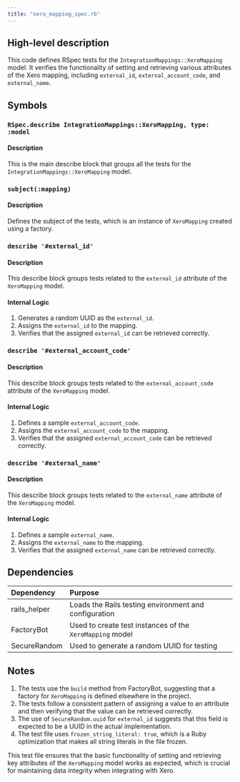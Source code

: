 ```yaml
---
title: "xero_mapping_spec.rb"
---
```


## High-level description
This code defines RSpec tests for the `IntegrationMappings::XeroMapping` model. It verifies the functionality of setting and retrieving various attributes of the Xero mapping, including `external_id`, `external_account_code`, and `external_name`.

## Symbols

### `RSpec.describe IntegrationMappings::XeroMapping, type: :model`
#### Description
This is the main describe block that groups all the tests for the `IntegrationMappings::XeroMapping` model.

### `subject(:mapping)`
#### Description
Defines the subject of the tests, which is an instance of `XeroMapping` created using a factory.

### `describe '#external_id'`
#### Description
This describe block groups tests related to the `external_id` attribute of the `XeroMapping` model.

#### Internal Logic
1. Generates a random UUID as the `external_id`.
2. Assigns the `external_id` to the mapping.
3. Verifies that the assigned `external_id` can be retrieved correctly.

### `describe '#external_account_code'`
#### Description
This describe block groups tests related to the `external_account_code` attribute of the `XeroMapping` model.

#### Internal Logic
1. Defines a sample `external_account_code`.
2. Assigns the `external_account_code` to the mapping.
3. Verifies that the assigned `external_account_code` can be retrieved correctly.

### `describe '#external_name'`
#### Description
This describe block groups tests related to the `external_name` attribute of the `XeroMapping` model.

#### Internal Logic
1. Defines a sample `external_name`.
2. Assigns the `external_name` to the mapping.
3. Verifies that the assigned `external_name` can be retrieved correctly.

## Dependencies
| Dependency | Purpose |
|:-----------|:--------|
| rails_helper | Loads the Rails testing environment and configuration |
| FactoryBot | Used to create test instances of the `XeroMapping` model |
| SecureRandom | Used to generate a random UUID for testing |

## Notes
1. The tests use the `build` method from FactoryBot, suggesting that a factory for `XeroMapping` is defined elsewhere in the project.
2. The tests follow a consistent pattern of assigning a value to an attribute and then verifying that the value can be retrieved correctly.
3. The use of `SecureRandom.uuid` for `external_id` suggests that this field is expected to be a UUID in the actual implementation.
4. The test file uses `frozen_string_literal: true`, which is a Ruby optimization that makes all string literals in the file frozen.

This test file ensures that the basic functionality of setting and retrieving key attributes of the `XeroMapping` model works as expected, which is crucial for maintaining data integrity when integrating with Xero.